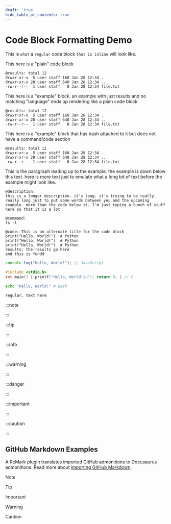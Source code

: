 ---
draft: 'true'
hide_table_of_contents: true
---


# Code Block Formatting Demo

This is `what` a `regular` code block `that is inline` will look like.

This here is a "plain" code block
```
@results: total 12
drwxr-xr-x  5 user staff 160 Jan 28 12:34 .
drwxr-xr-x 20 user staff 640 Jan 28 12:34 ..
-rw-r--r--  1 user staff   0 Jan 28 12:34 file.txt
```

This here is a "example" block. an example with just results and no
matching "language" ends up rendering like a plain code block
```example
@results: total 12
drwxr-xr-x  5 user staff 160 Jan 28 12:34 .
drwxr-xr-x 20 user staff 640 Jan 28 12:34 ..
-rw-r--r--  1 user staff   0 Jan 28 12:34 file.txt
```

This here is a "example" block that has bash attached to it but does
not have a command/code section
```example-bash
@results: total 12
drwxr-xr-x  5 user staff 160 Jan 28 12:34 .
drwxr-xr-x 20 user staff 640 Jan 28 12:34 ..
-rw-r--r--  1 user staff   0 Jan 28 12:34 file.txt
```

This is the paragraph leading up to the example. the example
is down below this text. here is more text just to emulate
what a long bit of text before the example might look like.

```example-python
@description:
this is a longer description. it's long. it's trying to be really,
really long just to put some words between you and the upcoming
example. more than the code below it. I'm just typing a bunch of stuff
here so that it is a lot

@command:
ls -l

@code: This is an alternate title for the code block
print("Hello, World!")  # Python
print("Hello, World!")  # Python
print("Hello, World!")  # Python
results: the results go here
and this is fundd
```

```javascript
console.log("Hello, World!"); // JavaScript
```

```c
#include <stdio.h>
int main() { printf("Hello, World!\n"); return 0; } // C
```

```bash
echo "Hello, World!" # Bash
```

```text
regular, text here
```

:::note

<DetailsExample/>

:::

:::tip

<DetailsExample/>

:::

:::info

<DetailsExample/>

:::

:::warning

<DetailsExample/>

:::

:::danger

<DetailsExample/>

:::

:::important

<DetailsExample/>

:::




:::caution

<DetailsExample/>

:::


## GitHub Markdown Examples

A ReMark plugin translates imported GitHub admonitions to Docusaurus admonitions. Read more about [importing GitHub Markdown](/learn/formatting-demo2.mdx#import-github-markdown).

> [!NOTE]
> <DetailsExample/>

> [!TIP]
> <DetailsExample/>

> [!IMPORTANT]
> <DetailsExample/>

> [!WARNING]
> <DetailsExample/>

> [!CAUTION]
> <DetailsExample/>
